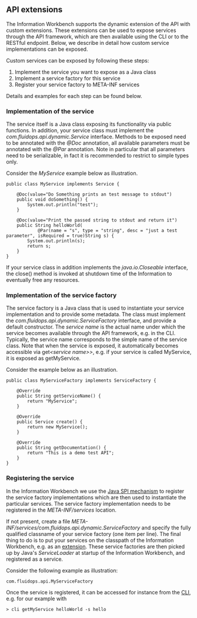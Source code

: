 == API extensions ==

The Information Workbench supports the dynamic extension of the API with custom extensions. These extensions can be used to expose services through the API framework, which are then available using the CLI or to the RESTful endpoint. Below, we describe in detail how custom service implementations can be exposed.

Custom services can be exposed by following these steps:

# Implement the service you want to expose as a Java class
# Implement a service factory for this service
# Register your service factory to META-INF services

Details and examples for each step can be found below.

=== Implementation of the service ===

The service itself is a Java class exposing its functionality via public functions. In addition, your service class must implement the ''com.fluidops.api.dynamic.Service'' interface. Methods to be exposed need to be annotated with the ''@Doc'' annotation, all available parameters must be annotated with the ''@Par'' annotation. Note in particular that all parameters need to be serializable, in fact it is recommended to restrict to simple types only.

Consider the ''MyService'' example below as illustration.

<source>
public class MyService implements Service {

	@Doc(value="Do Something prints an test message to stdout")
	public void doSomething() {
		System.out.println("test");
	}
	
	@Doc(value="Print the passed string to stdout and return it")
	public String helloWorld(
			@Par(name = "s", type = "string", desc = "just a test parameter", isRequired = true)String s) {
		System.out.println(s);              
		return s;
	}
}
</source>

If your service class in addition implements the ''java.io.Closeable'' interface, the close() method is invoked at shutdown time of the Information to eventually free any resources.

=== Implementation of the service factory ===

The service factory is a Java class that is used to instantiate your service implementation and to provide some metadata. The class must implement the ''com.fluidops.api.dynamic.ServiceFactory'' interface, and provide a default constructor. The ''service name'' is the actual name under which the service becomes available through the API framework, e.g. in the CLI. Typically, the service name corresponds to the simple name of the service class. Note that when the service is exposed, it automatically becomes accessible via get''&lt;service name>&gt;'', e.g. if your service is called MyService, it is exposed as getMyService.

Consider the example below as an illustration.

<source>
public class MyServiceFactory implements ServiceFactory {

	@Override
	public String getServiceName() {
		return "MyService";
	}

	@Override
	public Service create() {
		return new MyService();
	}

	@Override
	public String getDocumentation() {
		return "This is a demo test API";
	}
}
</source>

=== Registering the service ===

In the Information Workbench we use the [http://docs.oracle.com/javase/6/docs/api/java/util/ServiceLoader.html Java SPI mechanism] to register the service factory implementations which are then used to instantiate the particular services. The service factory implementation needs to be registered in the ''META-INF/services'' location. 

If not present, create a file ''META-INF/services/com.fluidops.api.dynamic.ServiceFactory'' and specify the fully qualified classname of your service factory (one item per line). The final thing to do is to put your services on the classpath of the Information Workbench, e.g. as an [[Help:Extensions | extension]]. These service factories are then picked up by Java's ''ServiceLoader'' at startup of the Information Workbench, and registered as a service.

Consider the following example as illustration:

<source>
com.fluidops.api.MyServiceFactory
</source>

Once the service is registered, it can be accessed for instance from the [[Help:CLI| CLI]], e.g. for our example with

<source>
> cli getMyService helloWorld -s hello
</source>